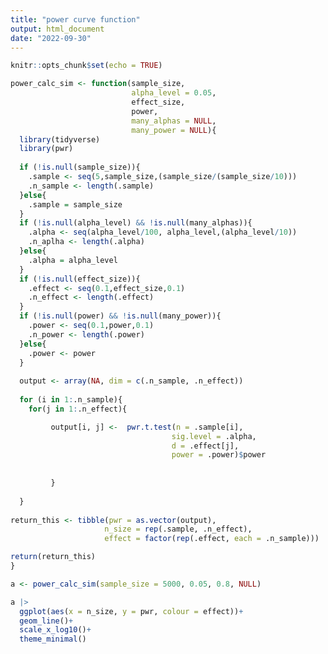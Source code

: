 ```yaml
---
title: "power curve function"
output: html_document
date: "2022-09-30"
---
```


```r
knitr::opts_chunk$set(echo = TRUE)
```

```r
power_calc_sim <- function(sample_size, 
                           alpha_level = 0.05, 
                           effect_size, 
                           power, 
                           many_alphas = NULL, 
                           many_power = NULL){
  library(tidyverse)
  library(pwr)
  
  if (!is.null(sample_size)){
    .sample <- seq(5,sample_size,(sample_size/(sample_size/10)))
    .n_sample <- length(.sample)
  }else{
    .sample = sample_size
  }
  if (!is.null(alpha_level) && !is.null(many_alphas)){
    .alpha <- seq(alpha_level/100, alpha_level,(alpha_level/10))
    .n_aplha <- length(.alpha)
  }else{
    .alpha = alpha_level
  }
  if (!is.null(effect_size)){
    .effect <- seq(0.1,effect_size,0.1)
    .n_effect <- length(.effect)
  }
  if (!is.null(power) && !is.null(many_power)){
    .power <- seq(0.1,power,0.1)
    .n_power <- length(.power)
  }else{
    .power <- power
  }
  
  output <- array(NA, dim = c(.n_sample, .n_effect))
  
  for (i in 1:.n_sample){
    for(j in 1:.n_effect){

         output[i, j] <-  pwr.t.test(n = .sample[i],
                                    sig.level = .alpha,
                                    d = .effect[j],
                                    power = .power)$power
        
      
         }
      
  }
  
return_this <- tibble(pwr = as.vector(output),
                     n_size = rep(.sample, .n_effect),
                     effect = factor(rep(.effect, each = .n_sample)))

return(return_this)
}
```


```r
a <- power_calc_sim(sample_size = 5000, 0.05, 0.8, NULL)
```

```r
a |> 
  ggplot(aes(x = n_size, y = pwr, colour = effect))+
  geom_line()+
  scale_x_log10()+
  theme_minimal()
```

